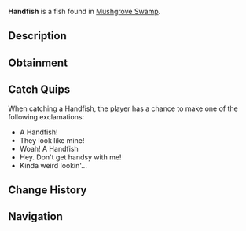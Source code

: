 {{FishInfobox
|image          = Handfish.png
|rarity         = Mythical
|sea            = First Sea
|location       = [[Mushgrove Swamp]]
|sublocation    = 
|sources        = Fishing Rod
|radar_location = 
|prog_speed     = -50
|xp             = 500
|weather        = Foggy
|time           = 
|season         = Spring
|bait           = Insect
|base_weight    = 6
|base_value     = 1000
|weight_range   = 4
|base_chance    = 0.01
|base_resil     = 50
}}
'''Handfish''' is a {{Rarity|Mythical}} fish found in [[Mushgrove Swamp]].

== Description ==
{{Description|The Handfish is a unique, small, and critically rare species with pectoral fins that resemble hands, which it uses to 'walk' along the ocean floor rather than swim. They can only be found stomping on the floors of Mushgrove Swamp|Bestiary Entry}}

== Obtainment ==
{{Description|Can be found in Mushgrove Swamp.|Bestiary Hint}}
{{Fish Availability|
Mushgrove Swamp
|top_rods      = 
Leviathan's Fang Rod\56131.14\260987.25;
Ethereal Prism Rod\55569.94\197074.58;
Seraphic Rod\53548.11\203981.54;
No-Life Rod\52195.69\215546.14;
Tempest Rod\51098.85\200304.88;
Resourceful Rod\42293.59\159442.49;
Destiny Rod\44623.22\176813.8;
Heaven's Rod\41282.7\181903.85;
Trident Rod\48049.78\254483.33;
Free Spirit Rod\47097.34\249438.98;
Training Rod\25091.37\140709.46;
Flimsy Rod\26823.32\155075.46;
Fischer's Rod\25530.96\129203.64;
Rod Of The Forgotten Fang\49574.24\197874.33;
Challenger's Rod\48143.99\198148.77;
Rod Of The Depths\44119.05\180335.17;
Rod Of The Exalted One\43780.57\184220.27;
Zeus Rod\42785.4\180571.2;
Verdant Shear Rod\41931\181465.7;
Blazebringer Rod\40844.71\173285.91;
Depthseeker Rod\38841.61\171891.59;
Avalanche Rod\34845.88\154801.88;
Volcanic Rod\33403.77\143103.98;
Steady Rod\11349.67\53218.08
|recommended   = Ethereal Prism Rod
}}

== Catch Quips ==
When catching a Handfish, the player has a chance to make one of the following exclamations:
* A Handfish!
* They look like mine!
* Woah! A Handfish
* Hey. Don't get handsy with me!
* Kinda weird lookin'...

== Change History ==
{{Change History|{{subst:Current Version}}}}

== Navigation ==
{{Fish Navbox|Mushgrove Swamp}}